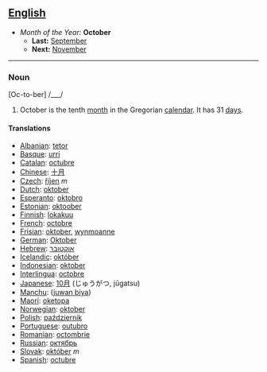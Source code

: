 == [[English]] ==
*''Month of the Year:'' '''October'''
**'''Last:''' [[September]]
**'''Next:''' [[November]]
----

===Noun===
[Oc-to-ber] /___/

#October is the tenth [[month]] in the Gregorian [[calendar]]. It has 31 [[day]]s.

====Translations====
*[[Albanian]]: [[tetor]]
*[[Basque]]: [[urri]]
*[[Catalan]]: [[octubre]]
*[[Chinese]]: [[十月]]
*[[Czech]]: [[říjen]] ''m''
*[[Dutch]]: [[oktober]]
*[[Esperanto]]: [[oktobro]]
*[[Estonian]]: [[oktoober]]
*[[Finnish]]: [[lokakuu]]
*[[French]]: [[octobre]]
*[[Frisian]]: [[oktober]], [[wynmoanne]]
*[[German]]: [[Oktober]]
*[[Hebrew]]: [[אוקטובר]]
*[[Icelandic]]: [[október]]
*[[Indonesian]]: [[oktober]]
*[[Interlingua]]: [[octobre]]
*[[Japanese]]: [[10月]] (じゅうがつ, jūgatsu)
*[[Manchu]]: ([[juwan biya]])
*[[Maori]]: [[oketopa]]
*[[Norwegian]]: [[oktober]]
*[[Polish]]: [[październik]]
*[[Portuguese]]: [[outubro]]
*[[Romanian]]: [[octombrie]]
*[[Russian]]: [[октябрь]]
*[[Slovak]]: [[október]] ''m''
*[[Spanish]]: [[octubre]]
